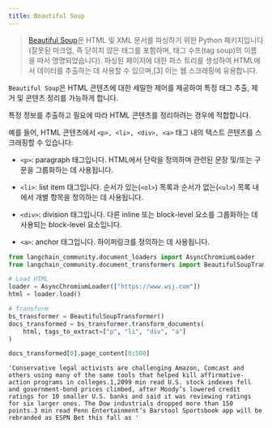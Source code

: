 ```yaml
---
title: Beautiful Soup
---
```


>[Beautiful Soup](https://www.crummy.com/software/BeautifulSoup/)은 HTML 및 XML 문서를 파싱하기 위한 Python 패키지입니다
> (잘못된 마크업, 즉 닫히지 않은 태그를 포함하며, 태그 수프(tag soup)의 이름을 따서 명명되었습니다).
> 파싱된 페이지에 대한 파스 트리를 생성하여 HTML에서 데이터를 추출하는 데 사용할 수 있으며,[3] 이는
> 웹 스크래핑에 유용합니다.

`Beautiful Soup`은 HTML 콘텐츠에 대한 세밀한 제어를 제공하여 특정 태그 추출, 제거 및 콘텐츠 정리를 가능하게 합니다.

특정 정보를 추출하고 필요에 따라 HTML 콘텐츠를 정리하려는 경우에 적합합니다.

예를 들어, HTML 콘텐츠에서 `<p>, <li>, <div>, <a>` 태그 내의 텍스트 콘텐츠를 스크래핑할 수 있습니다:

* `<p>`: paragraph 태그입니다. HTML에서 단락을 정의하며 관련된 문장 및/또는 구문을 그룹화하는 데 사용됩니다.

* `<li>`: list item 태그입니다. 순서가 있는(`<ol>`) 목록과 순서가 없는(`<ul>`) 목록 내에서 개별 항목을 정의하는 데 사용됩니다.

* `<div>`: division 태그입니다. 다른 inline 또는 block-level 요소를 그룹화하는 데 사용되는 block-level 요소입니다.

* `<a>`: anchor 태그입니다. 하이퍼링크를 정의하는 데 사용됩니다.

```python
from langchain_community.document_loaders import AsyncChromiumLoader
from langchain_community.document_transformers import BeautifulSoupTransformer

# Load HTML
loader = AsyncChromiumLoader(["https://www.wsj.com"])
html = loader.load()
```

```python
# Transform
bs_transformer = BeautifulSoupTransformer()
docs_transformed = bs_transformer.transform_documents(
    html, tags_to_extract=["p", "li", "div", "a"]
)
```

```python
docs_transformed[0].page_content[0:500]
```

```output
'Conservative legal activists are challenging Amazon, Comcast and others using many of the same tools that helped kill affirmative-action programs in colleges.1,2099 min read U.S. stock indexes fell and government-bond prices climbed, after Moody’s lowered credit ratings for 10 smaller U.S. banks and said it was reviewing ratings for six larger ones. The Dow industrials dropped more than 150 points.3 min read Penn Entertainment’s Barstool Sportsbook app will be rebranded as ESPN Bet this fall as '
```